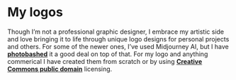 <h1 class="flex sm:justify-start justify-center text-4xl tracking-widest font-header w-full mb-4">My logos</h1>

Though I’m not a professional graphic designer, I embrace my artistic side and love bringing it to life through unique logo designs for personal projects and others. For some of the newer ones, I’ve used Midjourney AI, but I have **[photobashed](https://www.artlex.com/blog/what-is-photobashing)** it a good deal on top of that. For my logo and anything commerical I have created them from scratch or by using <Icon name="creative-commons" />  **[Creative Commons public domain](https://creativecommons.org/share-your-work/public-domain/cc0/)** licensing.
